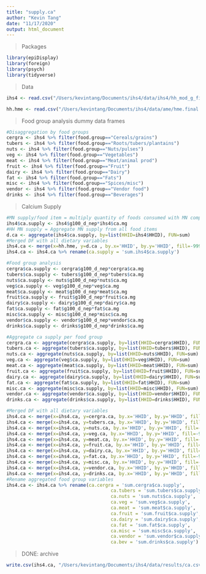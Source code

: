 ```yaml
---
title: "supply.ca"
author: "Kevin Tang"
date: "11/17/2020"
output: html_document
---
```


> Packages

```r
library(epiDisplay)
library(foreign)
library(psych)
library(tidyverse)
```

>Data

```r
ihs4 <- read.csv("/Users/kevintang/Documents/ihs4/data/ihs4/hh_mod_g_final.csv")

hh.hme <- read.csv("/Users/kevintang/Documents/ihs4/data/ame/hme.final.csv")

```


>Food group analysis dummy data frames

```r
#Disaggregation by food groups
cergra <- ihs4 %>% filter(food.group=="Cereals/grains")
tubers <- ihs4 %>% filter(food.group=="Roots/tubers/plantains")
nuts <- ihs4 %>% filter(food.group=="Nuts/pulses")
veg <- ihs4 %>% filter(food.group=="Vegetables")
meat <- ihs4 %>% filter(food.group=="Meat/animal prod")
fruit <- ihs4 %>% filter(food.group=="Fruit")
dairy <- ihs4 %>% filter(food.group=="Dairy")
fat <- ihs4 %>% filter(food.group=="Fats")
misc <- ihs4 %>% filter(food.group=="Spices/misc")
vendor <- ihs4 %>% filter(food.group=="Vendor food")
drinks <- ihs4 %>% filter(food.group=="Beverages")
```

>Calcium Supply

```r
#MN supply/food item = multiply quantity of foods consumed with MN composition of food
ihs4$ca.supply <- ihs4$g100_d_nep*ihs4$ca.mg
#HH MN supply = Aggregate MN supply from all food items 
d.ca <- aggregate(ihs4$ca.supply, by=list(HHID=ihs4$HHID), FUN=sum)
#Merged DF with all dietary variables
ihs4.ca <- merge(x=hh.hme, y=d.ca , by.x='HHID', by.y='HHID', fill=-9999, all.x = TRUE)
ihs4.ca <- ihs4.ca %>% rename(ca.supply = 'sum.ihs4$ca.supply')

#Food group analysis
cergra$ca.supply <- cergra$g100_d_nep*cergra$ca.mg
tubers$ca.supply <- tubers$g100_d_nep*tubers$ca.mg
nuts$ca.supply <- nuts$g100_d_nep*nuts$ca.mg
veg$ca.supply <- veg$g100_d_nep*veg$ca.mg
meat$ca.supply <- meat$g100_d_nep*meat$ca.mg
fruit$ca.supply <- fruit$g100_d_nep*fruit$ca.mg
dairy$ca.supply <- dairy$g100_d_nep*dairy$ca.mg
fat$ca.supply <- fat$g100_d_nep*fat$ca.mg
misc$ca.supply <- misc$g100_d_nep*misc$ca.mg
vendor$ca.supply <- vendor$g100_d_nep*vendor$ca.mg
drinks$ca.supply <- drinks$g100_d_nep*drinks$ca.mg

#Aggregate ca supply per food group
cergra.ca <- aggregate(cergra$ca.supply, by=list(HHID=cergra$HHID), FUN=sum)
tubers.ca <- aggregate(tubers$ca.supply, by=list(HHID=tubers$HHID), FUN=sum)
nuts.ca <- aggregate(nuts$ca.supply, by=list(HHID=nuts$HHID), FUN=sum)
veg.ca <- aggregate(veg$ca.supply, by=list(HHID=veg$HHID), FUN=sum)
meat.ca <- aggregate(meat$ca.supply, by=list(HHID=meat$HHID), FUN=sum)
fruit.ca <- aggregate(fruit$ca.supply, by=list(HHID=fruit$HHID), FUN=sum)
dairy.ca <- aggregate(dairy$ca.supply, by=list(HHID=dairy$HHID), FUN=sum)
fat.ca <- aggregate(fat$ca.supply, by=list(HHID=fat$HHID), FUN=sum)
misc.ca <- aggregate(misc$ca.supply, by=list(HHID=misc$HHID), FUN=sum)
vendor.ca <- aggregate(vendor$ca.supply, by=list(HHID=vendor$HHID), FUN=sum)
drinks.ca <- aggregate(drinks$ca.supply, by=list(HHID=drinks$HHID), FUN=sum)

#Merged DF with all dietary variables
ihs4.ca <- merge(x=ihs4.ca, y=cergra.ca, by.x='HHID', by.y='HHID', fill=-9999, all.x = TRUE)
ihs4.ca <- merge(x=ihs4.ca, y=tubers.ca, by.x='HHID', by.y='HHID', fill=-9999, all.x = TRUE)
ihs4.ca <- merge(x=ihs4.ca, y=nuts.ca, by.x='HHID', by.y='HHID', fill=-9999, all.x = TRUE)
ihs4.ca <- merge(x=ihs4.ca, y=veg.ca, by.x='HHID', by.y='HHID', fill=-9999, all.x = TRUE)
ihs4.ca <- merge(x=ihs4.ca, y=meat.ca, by.x='HHID', by.y='HHID', fill=-9999, all.x = TRUE)
ihs4.ca <- merge(x=ihs4.ca, y=fruit.ca, by.x='HHID', by.y='HHID', fill=-9999, all.x = TRUE)
ihs4.ca <- merge(x=ihs4.ca, y=dairy.ca, by.x='HHID', by.y='HHID', fill=-9999, all.x = TRUE)
ihs4.ca <- merge(x=ihs4.ca, y=fat.ca, by.x='HHID', by.y='HHID', fill=-9999, all.x = TRUE)
ihs4.ca <- merge(x=ihs4.ca, y=misc.ca, by.x='HHID', by.y='HHID', fill=-9999, all.x = TRUE)
ihs4.ca <- merge(x=ihs4.ca, y=vendor.ca, by.x='HHID', by.y='HHID', fill=-9999, all.x = TRUE)
ihs4.ca <- merge(x=ihs4.ca, y=drinks.ca, by.x='HHID', by.y='HHID', fill=-9999, all.x = TRUE)
#Rename aggregated food group variables
ihs4.ca <- ihs4.ca %>% rename(ca.cergra = 'sum.cergra$ca.supply',
                                      ca.tubers = 'sum.tubers$ca.supply',
                                      ca.nuts = 'sum.nuts$ca.supply',
                                      ca.veg = 'sum.veg$ca.supply',
                                      ca.meat = 'sum.meat$ca.supply',
                                      ca.fruit = 'sum.fruit$ca.supply',
                                      ca.dairy = 'sum.dairy$ca.supply',
                                      ca.fat = 'sum.fat$ca.supply',
                                      ca.misc = 'sum.misc$ca.supply',
                                      ca.vendor = 'sum.vendor$ca.supply',
                                      ca.bev = 'sum.drinks$ca.supply')

```

> DONE: archive

```r
write.csv(ihs4.ca, "/Users/kevintang/Documents/ihs4/data/results/ca.csv")
```